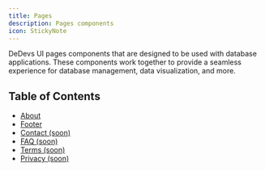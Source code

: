 ```yaml
---
title: Pages
description: Pages components
icon: StickyNote
---
```


DeDevs UI pages components that are designed to be used with database applications. These components work together to provide a seamless experience for database management, data visualization, and more.

## Table of Contents

- [About](./about.mdx)
- [Footer](./footer.mdx)
- [Contact (soon)](./contact.mdx)
- [FAQ (soon)](./faq.mdx)
- [Terms (soon)](./terms.mdx)
- [Privacy (soon)](./privacy.mdx)